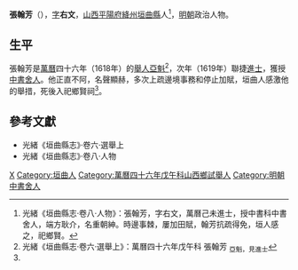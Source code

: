 '''張翰芳'''（{{bd|16世紀||17世紀}}），[[表字|字]]'''右文'''，[[山西等處承宣布政使司|山西]][[平陽府|平陽府]][[絳州|絳州]][[垣曲縣|垣曲縣]]人<ref name=djs>光緒《垣曲縣志·卷八·人物》：張翰芳，字右文，萬曆己未進士，授中書科中書舍人，端方耿介，名重朝紳。時邊事棘，屢加田賦，翰芳抗疏得免，垣人感之，祀鄉賢。</ref>，[[明朝|明朝]]政治人物。

==生平==
張翰芳是[[萬曆|萬曆]]四十六年（1618年）的[[舉人|舉人]][[亞魁|亞魁]]<ref>光緒《垣曲縣志·卷六·選舉上》：萬曆四十六年戊午科 張翰芳 <sub>亞魁，見進士</sub></ref>，次年（1619年）聯捷[[進士|進士]]，獲授[[中書舍人|中書舍人]]。他正直不阿，名聲顯赫，多次上疏邊境事務和停止加賦，垣曲人感激他的舉措，死後入祀鄉賢祠<ref name=djs/>。

==參考文獻==
{{reflist}}
*光緒《垣曲縣志》·卷六·選舉上
*光緒《垣曲縣志》·卷八·人物

{{萬曆四十七年己未科殿試金榜}}

{{Authority control}}

{{DEFAULTSORT:}}
[[Category:张姓|X]]
[[Category:垣曲人|Category:垣曲人]]
[[Category:萬曆四十六年戊午科山西鄉試舉人|Category:萬曆四十六年戊午科山西鄉試舉人]]
[[Category:明朝中書舍人|Category:明朝中書舍人]]